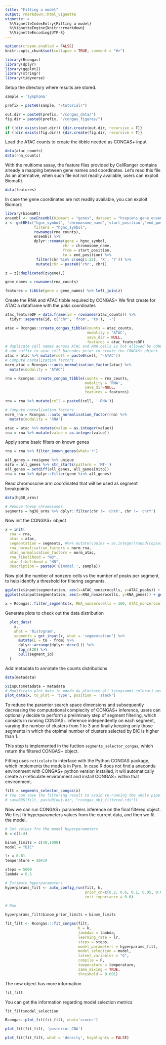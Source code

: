 ```yaml
---
title: "Fitting a model"
output: rmarkdown::html_vignette
vignette: >
  %\VignetteIndexEntry{Fitting a model}
  %\VignetteEngine{knitr::rmarkdown}
  %\VignetteEncoding{UTF-8}
---
```

```r


options(crayon.enabled = FALSE)
knitr::opts_chunk$set(collapse = TRUE, comment = "#>")
```

```r
library(Rcongas)
library(dplyr)
library(ggplot2)
library(stringr)
library(tidyverse)
```

Setup the directory where results are stored.
```r

sample = 'lymphoma'

prefix = paste0(sample, "/tutorial/")

out.dir = paste0(prefix, "/congas_data/")
fig.dir = paste0(prefix, "/congas_figures/")

if (!dir.exists(out.dir)) {dir.create(out.dir, recursive = T)}
if (!dir.exists(fig.dir)) {dir.create(fig.dir, recursive = T)}
```

Load the ATAC counts to create the tibble needed as CONGAS+ input
```r

data(atac_counts) 
data(rna_counts)

```

With the multiome assay, the feature files provided by CellRanger contains already
a mapping between gene names and coordinates. Let's read this file
As an alternative, when such file not not readily available, users can exploit
BiomaRt.

```r
data(features)
```

In case the gene coordinates are not readily available, you can exploit Biomart:
```r
library(biomaRt)
ensembl <- useEnsembl(biomart = "genes", dataset = "hsapiens_gene_ensembl")
z <- getBM(c("hgnc_symbol", 'chromosome_name','start_position','end_position'), 
             filters = "hgnc_symbol", 
             rownames(rna_counts), 
             ensembl) %>% 
             dplyr::rename(gene = hgnc_symbol, 
                          chr = chromosome_name, 
                          from = start_position, 
                          to = end_position) %>%
              filter(chr %in% c(seq(1:22), 'X', 'Y')) %>%
              mutate(chr = paste0('chr', chr)) 

z = z[!duplicated(z$gene),]

gene_names = rownames(rna_counts)

features = tibble(gene = gene_names) %>% left_join(z) 

```

Create the RNA and ATAC tibble required by CONGAS+
We first create for ATAC a dataframe with the paks coordinates
```r
atac_featureDF = data.frame(id = rownames(atac_counts)) %>%
  tidyr::separate(id, c('chr', 'from', 'to'), '-')

atac = Rcongas::create_congas_tibble(counts = atac_counts, 
                                     modality = 'ATAC', 
                                     save_dir = NULL,
                                     features = atac_featureDF)
# duplicate call names across ATAC and RNA cells is not allowed by CONGAS+
# add suffix to atac cell barcodes prior to create the CONGAS+ object
atac = atac %>% mutate(cell = paste0(cell, '-ATAC'))
# Compute normalization factors
norm_atac = Rcongas:::auto_normalisation_factor(atac) %>%
  mutate(modality = 'ATAC')

rna = Rcongas::create_congas_tibble(counts = rna_counts, 
                                    modality = 'RNA', 
                                    save_dir=NULL, 
                                    features = features)

rna = rna %>% mutate(cell = paste0(cell, '-RNA'))

# Compute normalization factors
norm_rna = Rcongas:::auto_normalisation_factor(rna) %>%
  mutate(modality = 'RNA')

atac = atac %>% mutate(value = as.integer(value))
rna = rna %>% mutate(value = as.integer(value))
```

Apply some basic filters on known genes
```R
rna = rna %>% filter_known_genes(what='r')

all_genes = rna$gene %>% unique
mito = all_genes %>% str_starts(pattern = 'MT-')
all_genes = setdiff(all_genes, all_genes[mito])
rna = rna %>% dplyr::filter(gene %in% all_genes)
```

Read chromosome arm coordinated that will be used as segment breakpoints
```R
data(hg38_arms)

# Remove these chromosomes
segments = hg38_arms %>% dplyr::filter(chr != 'chrX', chr != 'chrY')

```

Now init the CONGAS+ object


```R
x = init(
  rna = rna,
  atac = atac,
  segmentation = segments, #%>% mutate(copies = as.integer(round(copies))),
  rna_normalisation_factors = norm_rna,
  atac_normalisation_factors = norm_atac,
  rna_likelihood = "NB", 
  atac_likelihood = "NB",
  description = paste0('Bimodal ', sample))
```

Now plot the number of nonzero cells vs the number of peaks per segment, to help 
identify a threshold for filtering segments. 

```R
ggplot(x$input$segmentation, aes(x=ATAC_nonzerocells, y=ATAC_peaks)) + geom_point()
ggplot(x$input$segmentation, aes(x=RNA_nonzerocells, y=RNA_genes)) + geom_point()
```

```R
x = Rcongas::filter_segments(x, RNA_nonzerocells = 300, ATAC_nonzerocells = 300)
```

Generate plots to check out the data distribution
```R

  plot_data(
    x,
    what = 'histogram',
    segments = get_input(x, what = 'segmentation') %>%
      mutate(L = to - from) %>%
      dplyr::arrange(dplyr::desc(L)) %>%
      top_n(20) %>%
      pull(segment_id)
  )
```


Add metadata to annotate the counts distributions
```R
data(metadata)

x$input$metadata = metadata
# Modificato plot_data in mdodo da plottare gli istogrammi colorati per celltype
plot_data(x, to_plot = 'type', position = 'stack')
```


To reduce the paramter search space dimensions and subsequently decreasing the computational complecity of CONGAS+ inference, users can optionally decide to perform 
a preliminary step of segment filtering, which consists in running CONGAS+ inference independently on each segment, varying the number of clusters from 1 to 3 and
finally keeping only those segments in which the otpimal number of clusters selected by BIC is higher than 1. 

This step is implemented in the fuction `segments_selector_congas`, which return the filtered CONGAS+ object.

Fitting uses `reticulate` to interface with the Python CONGAS package, which implements the models in Pyro. In case R does not find a anaconda environment with CONGAS+
python version installed, it will automatically create a r-reticulate environment and install CONGAS+ within that environment.
```r

filt = segments_selector_congas(x)
# You can save the filtering result to avoid re-running the whole pipeline in future steps
# saveRDS(filt, paste0(out.dir, "rcongas_obj_filtered.rds"))
```

Now we can run CONGAS+ parameters inference on the final filtered object. We first fir hyperparameters values from the current data, and then we fit the model.
```r
# Set values fro the model hyperparameters
k = c(1:4)

binom_limits = c(40,1000)
model = "BIC"

lr = 0.01
temperature = 20#10

steps = 5000
lambda = 0.5

# Estimate hyperparameters
hyperparams_filt <- auto_config_run(filt, k, 
                                    prior_cn=c(0.2, 0.6, 0.1, 0.05, 0.05),
                                    init_importance = 0.6)

# Run

hyperparams_filt$binom_prior_limits = binom_limits

fit_filt <- Rcongas:::fit_congas(filt,
                                 K = k, 
                                 lambdas = lambda, 
                                 learning_rate = lr, 
                                 steps = steps,
                                 model_parameters = hyperparams_filt, 
                                 model_selection = model,
                                 latent_variables = "G",
                                 compile = F,
                                 temperature = temperature, 
                                 same_mixing = TRUE, 
                                 threshold = 0.001)
```

The new object has more information.
```r
fit_filt
```
You can get the information regarding model selection metrics
```r
fit_filt$model_selection
```

```r
Rcongas::plot_fit(fit_filt, what='scores')
```

```r
plot_fit(fit_filt, 'posterior_CNA')
```

```r
plot_fit(fit_filt, what = 'density', highlights = FALSE)
```

